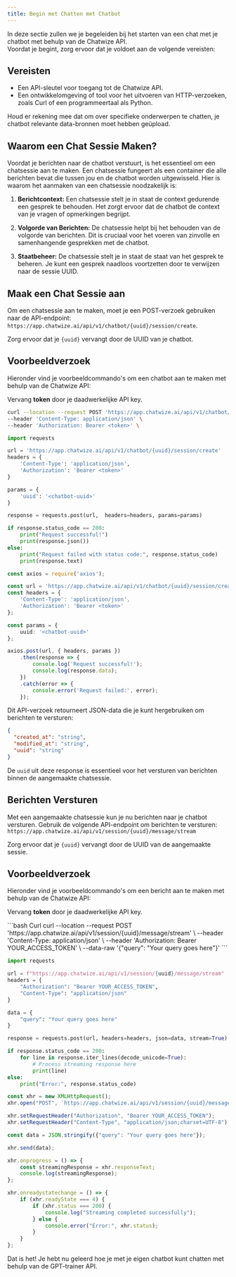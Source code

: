 ```yaml
---
title: Begin met Chatten met Chatbot
---
```


In deze sectie zullen we je begeleiden bij het starten van een chat met je chatbot met behulp van de Chatwize API.  
Voordat je begint, zorg ervoor dat je voldoet aan de volgende vereisten:

## Vereisten

- Een API-sleutel voor toegang tot de Chatwize API.
- Een ontwikkelomgeving of tool voor het uitvoeren van HTTP-verzoeken, zoals Curl of een programmeertaal als Python.

<Note>
    Houd er rekening mee dat om over specifieke onderwerpen te chatten, je chatbot relevante data-bronnen moet hebben geüpload.
</Note>

## Waarom een Chat Sessie Maken?

Voordat je berichten naar de chatbot verstuurt, is het essentieel om een chatsessie aan te maken. Een chatsessie fungeert als een container die alle berichten bevat die tussen jou en de chatbot worden uitgewisseld. Hier is waarom het aanmaken van een chatsessie noodzakelijk is:

1. **Berichtcontext:** Een chatsessie stelt je in staat de context gedurende een gesprek te behouden. Het zorgt ervoor dat de chatbot de context van je vragen of opmerkingen begrijpt.

2. **Volgorde van Berichten:** De chatsessie helpt bij het behouden van de volgorde van berichten. Dit is cruciaal voor het voeren van zinvolle en samenhangende gesprekken met de chatbot.

3. **Staatbeheer:** De chatsessie stelt je in staat de staat van het gesprek te beheren. Je kunt een gesprek naadloos voortzetten door te verwijzen naar de sessie UUID.

## Maak een Chat Sessie aan

Om een chatsessie aan te maken, moet je een POST-verzoek gebruiken naar de API-endpoint: `https://app.chatwize.ai/api/v1/chatbot/{uuid}/session/create`.

<Warning>Zorg ervoor dat je `{uuid}` vervangt door de UUID van je chatbot.</Warning>

## Voorbeeldverzoek

Hieronder vind je voorbeeldcommando's om een chatbot aan te maken met behulp van de Chatwize API:

<Warning>Vervang **token** door je daadwerkelijke API key.</Warning>

<CodeGroup>

```bash Curl
curl --location --request POST 'https://app.chatwize.ai/api/v1/chatbot/{uuid}/session/create' \
--header 'Content-Type: application/json' \
--header 'Authorization: Bearer <token>' \
```

```py Python
import requests

url = 'https://app.chatwize.ai/api/v1/chatbot/{uuid}/session/create'
headers = {
    'Content-Type': 'application/json',
    'Authorization': 'Bearer <token>'
}

params = {
    'uuid': '<chatbot-uuid>'
}

response = requests.post(url,  headers=headers, params=params)

if response.status_code == 200:
    print("Request successful!")
    print(response.json())
else:
    print("Request failed with status code:", response.status_code)
    print(response.text)
```

```ts JavaScript
const axios = require('axios');

const url = 'https://app.chatwize.ai/api/v1/chatbot/{uuid}/session/create';
const headers = {
    'Content-Type': 'application/json',
    'Authorization': 'Bearer <token>'
};

const params = {
    uuid: '<chatbot-uuid>'
};

axios.post(url, { headers, params })
    .then(response => {
        console.log('Request successful!');
        console.log(response.data);
    })
    .catch(error => {
        console.error('Request failed:', error);
    });
```

</CodeGroup>

Dit API-verzoek retourneert JSON-data die je kunt hergebruiken om berichten te versturen:

```json
{
  "created_at": "string",
  "modified_at": "string",
  "uuid": "string"
}
```

De `uuid` uit deze response is essentieel voor het versturen van berichten binnen de aangemaakte chatsessie.

## Berichten Versturen

Met een aangemaakte chatsessie kun je nu berichten naar je chatbot versturen. Gebruik de volgende API-endpoint om berichten te versturen:  
`https://app.chatwize.ai/api/v1/session/{uuid}/message/stream`

<Warning>Zorg ervoor dat je `{uuid}` vervangt door de UUID van de aangemaakte sessie.</Warning>

## Voorbeeldverzoek

Hieronder vind je voorbeeldcommando's om een bericht aan te maken met behulp van de Chatwize API:

<Warning>Vervang **token** door je daadwerkelijke API key.</Warning>

<CodeGroup>
```bash Curl
curl --location --request POST 'https://app.chatwize.ai/api/v1/session/{uuid}/message/stream' \
--header 'Content-Type: application/json' \
--header 'Authorization: Bearer YOUR_ACCESS_TOKEN' \
--data-raw '{"query": "Your query goes here"}'
```

```py Python
import requests

url = f"https://app.chatwize.ai/api/v1/session/{uuid}/message/stream"
headers = {
    "Authorization": "Bearer YOUR_ACCESS_TOKEN",
    "Content-Type": "application/json"
}

data = {
    "query": "Your query goes here"
}

response = requests.post(url, headers=headers, json=data, stream=True)

if response.status_code == 200:
    for line in response.iter_lines(decode_unicode=True):
        # Process streaming response here
        print(line)
else:
    print("Error:", response.status_code)
```

```ts JavaScript
const xhr = new XMLHttpRequest();
xhr.open("POST", `https://app.chatwize.ai/api/v1/session/{uuid}/message/stream`, true);

xhr.setRequestHeader("Authorization", "Bearer YOUR_ACCESS_TOKEN");
xhr.setRequestHeader("Content-Type", "application/json;charset=UTF-8");

const data = JSON.stringify({"query": "Your query goes here"});

xhr.send(data);

xhr.onprogress = () => {
    const streamingResponse = xhr.responseText;
    console.log(streamingResponse);
};

xhr.onreadystatechange = () => {
    if (xhr.readyState === 4) {
        if (xhr.status === 200) {
            console.log("Streaming completed successfully");
        } else {
            console.error("Error:", xhr.status);
        }
    }
};
```
</CodeGroup>

Dat is het! Je hebt nu geleerd hoe je met je eigen chatbot kunt chatten met behulp van de GPT-trainer API.